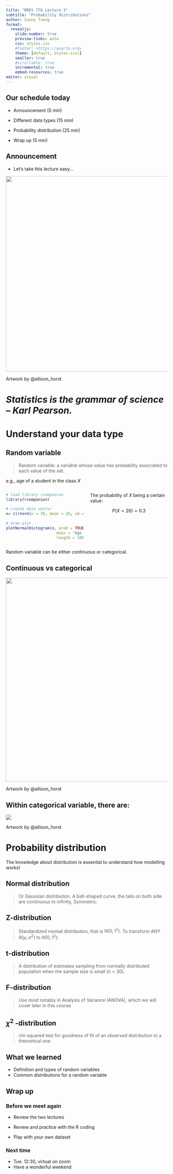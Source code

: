 ```yaml
---
title: "NRES 776 Lecture 3"
subtitle: "Probability distributions"
author: Sunny Tseng
format:
  revealjs: 
    slide-number: true
    preview-links: auto
    css: styles.css
    #footer: <https://quarto.org>
    theme: [default, styles.scss]
    smaller: true
    #scrollable: true
    incremental: true
    embed-resources: true
editor: visual
---
```


## Our schedule today

-   Announcement (5 min)

-   Different data types (15 min)

-   Probability distribution (25 min)

-   Wrap up (5 min)

## Announcement

-   Let's take this lecture easy...

![](images/paste-22B16D7F.png){fig-align="center" width="608"}

::: aside
Artwork by @allison_horst
:::

# *Statistics is the grammar of science -- Karl Pearson.*

# Understand your data type

## Random variable

> Random variable: a variable whose value has probability associated to each value of the set.

e.g., age of a student in the class $X$

::: columns
::: {.column width="50%"}
```r
# load library rcompanion
library(rcompanion)
  
# create data vector
x= c(rnorm(n = 30, mean = 26, sd = 1.2))
  
# draw plot
plotNormalHistogram(x, prob = TRUE,
                      main = "Age of our class",
                      length = 1000 )
```
:::

::: {.column width="50%"}
<div>

The probability of $X$ being a certain value:

$$
P(X = 26) = 0.3
$$

</div>
:::
:::

Random variable can be either continuous or categorical.

## Continuous vs categorical

![](images/paste-8AAA3711.png){fig-align="center" width="634"}

::: aside
Artwork by @allison_horst
:::

## Within categorical variable, there are:

![](images/paste-8F12C5B9.png)

::: aside
Artwork by @allison_horst
:::

# Probability distribution

The knowledge about distribution is essential to understand how modelling works!

## Normal distribution

> Or Gaussian distribution. A bell-shaped curve, the tails on both side are continuous to infinity, Symmetric.

## Z-distribution

> Standardized normal distribution, that is $N(0, 1^2)$. To transform ANY $N(\mu, \sigma^2)$ to $N(0, 1^2)$:

## t-distribution

> A distribution of estimates sampling from normally distributed population when the sample size is small (n \< 30).

## F-distribution

> Use most notably in Analysis of Variance (ANOVA), which we will cover later in this course

## $\chi^2$ -distribution

> chi-squared test for goodness of fit of an observed distribution to a theoretical one

## What we learned

-   Definition and types of random variables
-   Common distributions for a random variable

## Wrap up

### Before we meet again

-   Review the two lectures

-   Review and practice with the R coding

-   Play with your own dataset

### Next time

-   Tue. 12:30, virtual on zoom
-   Have a wonderful weekend
